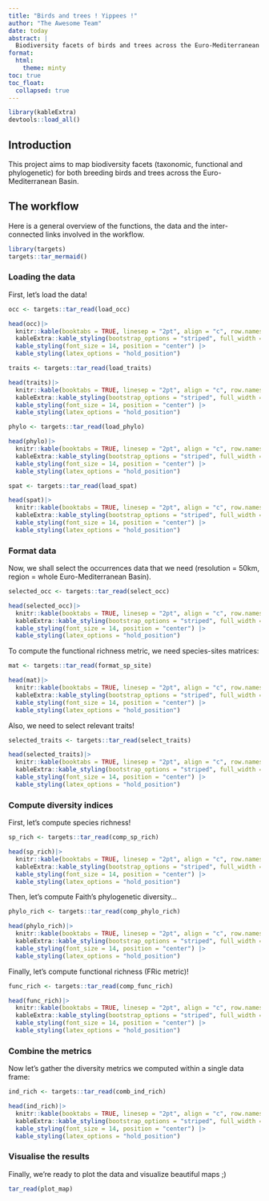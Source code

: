 ```yaml
---
title: "Birds and trees ! Yippees !"
author: "The Awesome Team"
date: today
abstract: |
  Biodiversity facets of birds and trees across the Euro-Mediterranean Basin.
format:
  html:
    theme: minty
toc: true
toc_float: 
  collapsed: true
---
```


```r

library(kableExtra)
devtools::load_all()

```

## Introduction

This project aims to map biodiversity facets (taxonomic, functional and phylogenetic) for both breeding birds and trees across the Euro-Mediterranean Basin.

## The workflow

Here is a general overview of the functions, the data and the inter-connected links involved in the workflow. 

```r
library(targets)
targets::tar_mermaid()
```

### Loading the data

First, let's load the data! 

```r

occ <- targets::tar_read(load_occ)

head(occ)|> 
  knitr::kable(booktabs = TRUE, linesep = "2pt", align = "c", row.names = FALSE) |> 
  kableExtra::kable_styling(bootstrap_options = "striped", full_width = T) |> 
  kable_styling(font_size = 14, position = "center") |>  
  kable_styling(latex_options = "hold_position") 

```

```r

traits <- targets::tar_read(load_traits)

head(traits)|> 
  knitr::kable(booktabs = TRUE, linesep = "2pt", align = "c", row.names = FALSE) |> 
  kableExtra::kable_styling(bootstrap_options = "striped", full_width = T) |> 
  kable_styling(font_size = 14, position = "center") |>  
  kable_styling(latex_options = "hold_position") 

```

```r

phylo <- targets::tar_read(load_phylo)

head(phylo)|> 
  knitr::kable(booktabs = TRUE, linesep = "2pt", align = "c", row.names = FALSE) |> 
  kableExtra::kable_styling(bootstrap_options = "striped", full_width = T) |> 
  kable_styling(font_size = 14, position = "center") |>  
  kable_styling(latex_options = "hold_position") 

```

```r

spat <- targets::tar_read(load_spat)

head(spat)|> 
  knitr::kable(booktabs = TRUE, linesep = "2pt", align = "c", row.names = FALSE) |> 
  kableExtra::kable_styling(bootstrap_options = "striped", full_width = T) |> 
  kable_styling(font_size = 14, position = "center") |>  
  kable_styling(latex_options = "hold_position") 

```

### Format data

Now, we shall select the occurrences data that we need (resolution = 50km, region = whole Euro-Mediterranean Basin).

```r

selected_occ <- targets::tar_read(select_occ)

head(selected_occ)|> 
  knitr::kable(booktabs = TRUE, linesep = "2pt", align = "c", row.names = FALSE) |> 
  kableExtra::kable_styling(bootstrap_options = "striped", full_width = T) |> 
  kable_styling(font_size = 14, position = "center") |>  
  kable_styling(latex_options = "hold_position") 

```

To compute the functional richness metric, we need species-sites matrices:

```r

mat <- targets::tar_read(format_sp_site)

head(mat)|> 
  knitr::kable(booktabs = TRUE, linesep = "2pt", align = "c", row.names = FALSE) |> 
  kableExtra::kable_styling(bootstrap_options = "striped", full_width = T) |> 
  kable_styling(font_size = 14, position = "center") |>  
  kable_styling(latex_options = "hold_position") 

```

Also, we need to select relevant traits!

```r

selected_traits <- targets::tar_read(select_traits)

head(selected_traits)|> 
  knitr::kable(booktabs = TRUE, linesep = "2pt", align = "c", row.names = FALSE) |> 
  kableExtra::kable_styling(bootstrap_options = "striped", full_width = T) |> 
  kable_styling(font_size = 14, position = "center") |>  
  kable_styling(latex_options = "hold_position") 
```

### Compute diversity indices

First, let's compute species richness!

```r
sp_rich <- targets::tar_read(comp_sp_rich)

head(sp_rich)|> 
  knitr::kable(booktabs = TRUE, linesep = "2pt", align = "c", row.names = FALSE) |> 
  kableExtra::kable_styling(bootstrap_options = "striped", full_width = T) |> 
  kable_styling(font_size = 14, position = "center") |>  
  kable_styling(latex_options = "hold_position") 
```

Then, let's compute Faith's phylogenetic diversity...

```r
phylo_rich <- targets::tar_read(comp_phylo_rich)

head(phylo_rich)|> 
  knitr::kable(booktabs = TRUE, linesep = "2pt", align = "c", row.names = FALSE) |> 
  kableExtra::kable_styling(bootstrap_options = "striped", full_width = T) |> 
  kable_styling(font_size = 14, position = "center") |>  
  kable_styling(latex_options = "hold_position") 
```

Finally, let's compute functional richness (FRic metric)!

```r
func_rich <- targets::tar_read(comp_func_rich)

head(func_rich)|> 
  knitr::kable(booktabs = TRUE, linesep = "2pt", align = "c", row.names = FALSE) |> 
  kableExtra::kable_styling(bootstrap_options = "striped", full_width = T) |> 
  kable_styling(font_size = 14, position = "center") |>  
  kable_styling(latex_options = "hold_position") 
```

### Combine the metrics

Now let's gather the diversity metrics we computed within a single data frame:

```r
ind_rich <- targets::tar_read(comb_ind_rich)

head(ind_rich)|> 
  knitr::kable(booktabs = TRUE, linesep = "2pt", align = "c", row.names = FALSE) |> 
  kableExtra::kable_styling(bootstrap_options = "striped", full_width = T) |> 
  kable_styling(font_size = 14, position = "center") |>  
  kable_styling(latex_options = "hold_position") 
```

### Visualise the results

Finally, we're ready to plot the data and visualize beautiful maps ;) 

```r
tar_read(plot_map)

```
